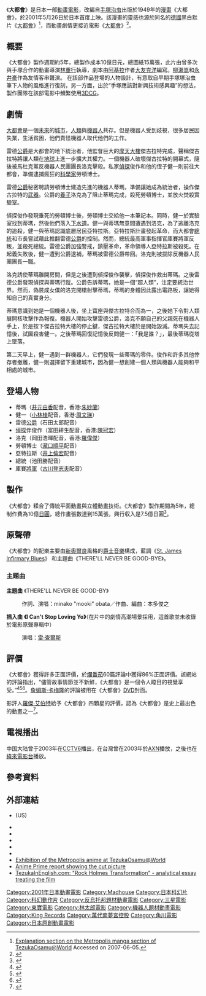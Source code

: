 {{Infobox_Film
| name               = 大都會
| original_name      = メトロポリス<br>Metropolis
| image              = File:Metropolisanime poster.jpg
| caption            = 大都會海報
| based_on           = {{based on|大都會|[[手塚治虫|手塚治虫]]}}
| director           = {{Link-ja|林重行|りんたろう}}
| producer           = 角田良平<br />宗方謙<br />平沼久典<br />塩原徹<br />阿部忠道<br />長瀬文男<br />松谷孝征<br />寺島昭彦
| writer             = [[大友克洋|大友克洋]]
| starring           = {{Link-ja|井元由香}}<br />{{Link-ja|小林桂}}<br />{{Link-ja|岡田浩暉}}<br />{{Link-ja|石田太郎}}<br />[[富田耕生|富田耕生]]<br />[[若本規夫|若本規夫]]<br />[[瀧口順平|瀧口順平]]
| music              = {{Link-ja|本多俊之}}
| cinematography     = 山口仁
| studio             = 大都會製作委員會<br />[[東寶株式會社|東寶株式會社]]<br />[[萬代影視|萬代影視]]<br />[[MADHOUSE|MADHOUSE]]
| distributor        = [[三星影业|TriStar Pictures]]
| released           = {{flagicon|JPN}}2001年5月26日<br />{{flagicon|USA}}2002年1月25日
| runtime            = 112 分鐘
| country            = {{JPN}}
| language           = [[日語|日語]]
| budget             = [[美元|US$]]14,500,000、10億日元
| gross              = [[美元|US$]]95,789,342、7.5億日元
| preceded_by        = 
| followed_by        = 
| website            = 
| amg_id             = 
| imdb_id            = 
}}
《'''大都會'''》是日本一部[[動畫|動畫]][[電影|電影]]，改編自[[手塚治虫|手塚治虫]]出版於1949年的[[漫畫|漫畫]]《大都會》，於2001年5月26日於日本首度上映。該漫畫的靈感也源於同名的[[德國|德國]]黑白默片《[[大都會_(1927年電影)|大都會]]》<ref>[http://en.tezuka.co.jp/manga/sakuhin/m011/m011_01.html Explanation section on the Metropolis manga section of TezukaOsamu@World] {{Wayback|url=http://en.tezuka.co.jp/manga/sakuhin/m011/m011_01.html |date=20070312145135 }} Accessed on 2007-06-05.</ref>，而動畫劇情更接近電影《[[大都會_(1927年電影)|大都會]]》<ref>{{cite news |author=By A. O. SCOTTPublished: January 25, 2002 |url=http://www.nytimes.com/2002/01/25/movies/film-review-dark-doings-proliferate-in-a-world-of-vivid-colors.html |title=FILM REVIEW; Dark Doings Proliferate In a World of Vivid Colors - New York Times |publisher=Nytimes.com |date=2002-01-25 |accessdate=2012-09-01 |archive-date=2020-10-04 |archive-url=https://web.archive.org/web/20201004160738/https://www.nytimes.com/2002/01/25/movies/film-review-dark-doings-proliferate-in-a-world-of-vivid-colors.html |dead-url=no }}</ref>。

==概要==
《大都會》製作週期約5年，總製作成本10億日元，總圖紙15萬張，此片由曾多次與手塚合作的動畫導演[[林重行|林重行]]執導，劇本由[[阿基拉_(電影)|阿基拉]]作者[[大友克洋|大友克洋]]編寫。[[柳瀨嵩|柳瀨嵩]]和[[永井豪|永井豪]]作為友情客串聲演。
在該部作品登場的人物設計，有意取自早期手塚塚治虫筆下人物的風格進行復刻，另一方面，出於“手塚應該對新興技術感興趣”的想法，製作團隊在該部電影中頻繁使用[[3DCG|3DCG]]。

==劇情==
[[大都會|大都會]]是一個[[未來|未來]]的[[城市|城市]]，[[人類|人類]]與[[機器人|機器人]]共存。但是機器人受到歧視，很多居民因失業，生活貧困，他們責怪機器人取代他們的工作。

雷德[[公爵|公爵]]是大都會的地下統治者，他監督巨大的[[摩天大樓|摩天大樓]]傑古拉特完成，聲稱傑古拉特將讓人類在[[地球|地球]]上進一步擴大其權力。一個機器人破壞傑古拉特的開幕式，隨後被馬杜克黨反機器人民團團長洛克擊殺。私家[[偵探|偵探]]俊作和他的侄子健一則前往大都會，準備逮捕瘋狂的[[科學家|科學家]]勞頓博士。

雷德[[公爵|公爵]]秘密聘請勞頓博士建造先進的機器人蒂瑪，準備讓她成為統治者，操作傑古拉特的[[武器|武器]]。公爵的[[養子|養子]]洛克為了阻止蒂瑪完成，殺死勞頓博士，並放火焚殺實驗室。

偵探俊作發現垂死的勞頓博士後，勞頓博士交給他一本筆記本。同時，健一於實驗室找到蒂瑪，然後他們落入[[下水道|下水道]]。健一與蒂瑪無意間遭遇到洛克，為了逃離洛克的追殺，健一與蒂瑪認識底層居民亞特拉斯。亞特拉斯計畫發起革命，而大都會[[總統|總統]]和市長嘗試藉此推翻雷德[[公爵|公爵]]的控制。然而，總統最高軍事指揮官庫賽將軍反叛，並殺死總統。雷德公爵加強警戒，鎮壓革命，革命領導人亞特拉斯被殺死。在起義失敗後，健一遭到公爵逮補，蒂瑪被雷德公爵帶回。洛克則被拔除反機器人民團團長一職。

洛克誘使蒂瑪離開房間，但是之後遭到偵探俊作襲擊，偵探俊作救出蒂瑪。之後雷德公爵發現偵探與蒂瑪行蹤。公爵告訴蒂瑪，她是一個“超人類”，注定要統治世界。然而，偽裝成女僕的洛克開槍射擊蒂瑪，蒂瑪的身體因此露出電路板，讓她得知自己的真實身分。

蒂瑪意識到她是一個機器人後，坐上寶座與傑古拉特合而為一，之後她下令對人類展開核攻擊作為報復。機器人開始攻擊雷德公爵，洛克不願自己的父親死在機器人手上，於是按下傑古拉特大樓的停止鍵，傑古拉特大樓於是開始毀滅。蒂瑪失去記憶後，試圖殺害健一。之後蒂瑪回復記憶後反問健一：「我是誰？」，最後蒂瑪從塔上墜落。

第二天早上，健一遇到一群機器人，它們發現一些蒂瑪的零件。俊作和許多其他倖存者撤離，健一則選擇留下重建城市，因為健一想創建一個人類與機器人能夠和平相處的城市。

==登場人物==
*蒂瑪（[[井元由香|井元由香]]配音，香港:[[朱妙蘭|朱妙蘭]]）
*健一（[[小林桂|小林桂]]配音，香港:[[周文瑛|周文瑛]]）
*雷德[[公爵|公爵]]（石田太郎配音）
*[[偵探|偵探]]伴俊作（富田耕生配音，香港:[[陳冠宏|陳冠宏]]）
*洛克（岡田浩暉配音，香港:[[羅偉傑|羅偉傑]]）
*勞頓博士（[[瀧口順平|瀧口順平]]配音）
*亞特拉斯（[[井上倫宏|井上倫宏]]配音）
*總統（池田勝配音）
*庫賽[[將軍|將軍]]（[[古川登志夫|古川登志夫]]配音）

==製作==
《大都會》糅合了傳統平面動畫與立體動畫技術。《大都會》製作期間為5年，總制作費為10億[[日圓|日圓]]，總作畫張數達到15萬張，興行収入是7.5億日圓<ref>{{Cite web
|author=メトロポリス公式サイト
|date=2001
|url=http://www.bandaivisual.co.jp/metropolis/introduction.html
|title=作品紹介
|language=ja
|accessdate=2009年5月23日
|archive-date=2014年5月18日
|archive-url=https://web.archive.org/web/20140518083631/http://www.bandaivisual.co.jp/metropolis/introduction.html
|dead-url=no
}}</ref>。

==原聲帶==
《大都會》的配樂主要由[[新奧爾良|新奧爾良]]風格的[[爵士音樂|爵士音樂]]構成，藍調《[[St._James_Infirmary_Blues|St. James Infirmary Blues]]》 和主題曲《THERE'LL NEVER BE GOOD-BYE》。

===主題曲===
'''主題曲'''
《THERE'LL NEVER BE GOOD-BY》
:作詞、演唱：minako "mooki" obata／作曲、編曲：本多俊之

'''插入曲'''
'''《I Can't Stop Loving Yo》'''（在片中的劇情高潮場景採用，這首歌並未收錄於電影原聲專輯中）
:演唱：[[雷·查爾斯|雷·查爾斯]]

==評價==
《大都會》獲得許多正面評價，於[[爛番茄|爛番茄]]60篇評論中獲得86%正面評價。該網站的評論指出，“儘管故事情節並不新鮮，《大都會》是一個令人瞠目的視覺享受。”<ref>{{cite web |url=http://www.rottentomatoes.com/m/1111058-metropolis/ |title=Metropolis (Metoroporisu) |publisher=Rotten Tomatoes |date= |accessdate=2012-09-01 |deadurl=yes |archiveurl=https://web.archive.org/web/20120820145659/http://www.rottentomatoes.com/m/1111058-metropolis/ |archivedate=2012-08-20 }}</ref><ref>{{cite web |url=http://www.dvdtalk.com/reviews/3741/metropolis/ |title=Metropolis : DVD Talk Review of the DVD Video |publisher=Dvdtalk.com |date= |accessdate=2012-09-01 |archive-date=2019-05-21 |archive-url=https://web.archive.org/web/20190521225151/https://www.dvdtalk.com/reviews/3741/metropolis/ |dead-url=no }}</ref><ref>{{cite web|author=By A. O. Scott |url=http://movies.nytimes.com/movie/review?res=9F0CE4DC1F3BF936A15752C0A9649C8B63 |title=Movie Review - Metropolis - FILM REVIEW; Dark Doings Proliferate In a World of Vivid Colors - NYTimes.com |publisher=Movies.nytimes.com |date=2002-01-25 |accessdate=2012-09-01}}</ref>。[[詹姆斯·卡梅隆|詹姆斯·卡梅隆]]的評論被用在《大都會》[[DVD|DVD]]封面。

影評人[[羅傑·艾伯特|羅傑·艾伯特]]給予《大都會》四顆星的評價，認為《大都會》是史上最出色的動畫之一<ref>{{Cite web
|author=roger ebert.com
|date=2002-01-25
|url=http://rogerebert.suntimes.com/apps/pbcs.dll/article?AID=/20020125/REVIEWS/201250304/1023
|title=Metropolis
|language=en
|accessdate=2009年5月23日
|archive-date=2011-11-25
|archive-url=https://web.archive.org/web/20111125085710/http://rogerebert.suntimes.com/apps/pbcs.dll/article?AID=%2F20020125%2FREVIEWS%2F201250304%2F1023
|dead-url=no
}}</ref>。

==電視播出==
中国大陆曾于2003年在[[CCTV6|CCTV6]]播出，在台灣曾在2003年於[[AXN|AXN]]播放，之後也在[[緯來電影台|緯來電影台]]播放。

==參考資料==
<references/>

==外部連結==
* {{Official website|https://web.archive.org/web/20101022031640/http://www.sonypictures.com/cthv/metropolis/}} (US)
* {{IMDb title|0293416|Metropolis}}
* {{cite web|url=http://www.jmdb.ne.jp/2001/dy001420.htm|title=メトロポリス (''Metoroporisu'')|accessdate=2007-07-21|language=ja|publisher=[[日本電影資料庫|日本電影資料庫]]|archive-date=2020-11-15|archive-url=https://web.archive.org/web/20201115140224/http://www.jmdb.ne.jp/2001/dy001420.htm|dead-url=no}}
* {{Amg movie|253781|Metropolis}}
* {{rotten-tomatoes|1111058-metropolis|Metropolis}}
* {{metacritic film|metropolis|Metropolis}}
* [http://en.tezuka.co.jp/tomm/contents/project_ex/no22/index.html Exhibition of the Metropolis anime at TezukaOsamu@World] {{Wayback|url=http://en.tezuka.co.jp/tomm/contents/project_ex/no22/index.html |date=20080221015503 }}
* [http://www.animeprime.com/reports/metro.shtml Anime Prime report showing the cut picture] {{Wayback|url=http://www.animeprime.com/reports/metro.shtml |date=20101119115234 }}
* [http://tezukainenglish.com/?q=node/100 TezukaInEnglish.com: "Rock Holmes Transformation" - analytical essay treating the film] {{Wayback|url=http://tezukainenglish.com/?q=node%2F100 |date=20130329133022 }}

{{Madhouse}}

{{DEFAULTSORT:Metropolis}}
[[Category:2001年日本動畫電影|Category:2001年日本動畫電影]]
[[Category:Madhouse|Category:Madhouse]]
[[Category:日本科幻片|Category:日本科幻片]]
[[Category:科幻動作片|Category:科幻動作片]]
[[Category:反烏托邦題材動畫電影|Category:反烏托邦題材動畫電影]]
[[Category:三星電影|Category:三星電影]]
[[Category:東寶電影|Category:東寶電影]]
[[Category:林太郎電影|Category:林太郎電影]]
[[Category:機器人題材動畫電影|Category:機器人題材動畫電影]]
[[Category:King_Records|Category:King Records]]
[[Category:萬代南夢宮控股|Category:萬代南夢宮控股]]
[[Category:角川電影|Category:角川電影]]
[[Category:日本原創動畫電影|Category:日本原創動畫電影]]